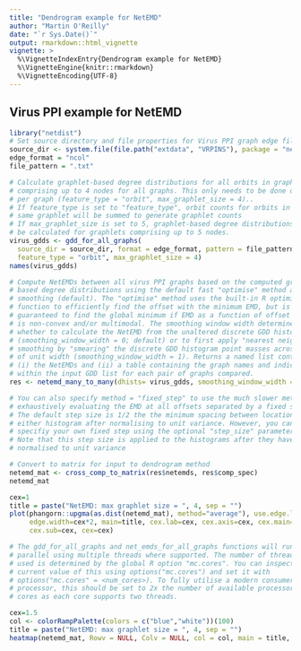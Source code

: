 ```yaml
---
title: "Dendrogram example for NetEMD"
author: "Martin O'Reilly"
date: "`r Sys.Date()`"
output: rmarkdown::html_vignette
vignette: >
  %\VignetteIndexEntry{Dendrogram example for NetEMD}
  %\VignetteEngine{knitr::rmarkdown}
  %\VignetteEncoding{UTF-8}
---
```

## Virus PPI example for NetEMD
```r
library("netdist")
# Set source directory and file properties for Virus PPI graph edge files
source_dir <- system.file(file.path("extdata", "VRPINS"), package = "netdist")
edge_format = "ncol"
file_pattern = ".txt"

# Calculate graphlet-based degree distributions for all orbits in graphlets 
# comprising up to 4 nodes for all graphs. This only needs to be done once 
# per graph (feature_type = "orbit", max_graphlet_size = 4).. 
# If feature_type is set to "feature_type", orbit counts for orbits in the
# same graphlet will be summed to generate graphlet counts
# If max_graphlet_size is set to 5, graphlet-based degree distributions will  
# be calculated for graphlets comprising up to 5 nodes.
virus_gdds <- gdd_for_all_graphs(
  source_dir = source_dir, format = edge_format, pattern = file_pattern, 
  feature_type = "orbit", max_graphlet_size = 4)
names(virus_gdds)

# Compute NetEMDs between all virus PPI graphs based on the computed graphlet- 
# based degree distributions using the default fast "optimise" method and no
# smoothing (default). The "optimise" method uses the built-in R optimise
# function to efficiently find the offset with the minimum EMD, but is not
# guaranteed to find the global minimum if EMD as a function of offset
# is non-convex and/or multimodal. The smoothing window width determines 
# whether to calculate the NetEMD from the unaltered discrete GDD histograms
# (smoothing_window_width = 0; default) or to first apply "nearest neighbour" 
# smoothing by "smearing" the discrete GDD histogram point masses across bins 
# of unit width (smoothing_window_width = 1). Returns a named list containing:
# (i) the NetEMDs and (ii) a table containing the graph names and indices 
# within the input GDD list for each pair of graphs compared.
res <- netemd_many_to_many(dhists= virus_gdds, smoothing_window_width = 0)

# You can also specify method = "fixed_step" to use the much slower method of 
# exhaustively evaluating the EMD at all offsets separated by a fixed step. 
# The default step size is 1/2 the the minimum spacing between locations in 
# either histogram after normalising to unit variance. However, you can 
# specifiy your own fixed step using the optional "step_size" parameter.
# Note that this step size is applied to the histograms after they have been 
# normalised to unit variance

# Convert to matrix for input to dendrogram method
netemd_mat <- cross_comp_to_matrix(res$netemds, res$comp_spec)
netemd_mat
```

```r
cex=1
title = paste("NetEMD: max graphlet size = ", 4, sep = "")
plot(phangorn::upgma(as.dist(netemd_mat), method="average"), use.edge.length=FALSE, 
     edge.width=cex*2, main=title, cex.lab=cex, cex.axis=cex, cex.main=cex, 
     cex.sub=cex, cex=cex)

# The gdd_for_all_graphs and net_emds_for_all_graphs functions will run in 
# parallel using multiple threads where supported. The number of threads
# used is determined by the global R option "mc.cores". You can inspect the 
# current value of this using options("mc.cores") and set it with 
# options("mc.cores" = <num_cores>). To fully utilise a modern consumer
# processor, this should be set to 2x the number of available processor 
# cores as each core supports two threads.
```

```r
cex=1.5
col <- colorRampPalette(colors = c("blue","white"))(100)
title = paste("NetEMD: max graphlet size = ", 4, sep = "")
heatmap(netemd_mat, Rowv = NULL, Colv = NULL, col = col, main = title, cexRow = cex, cexCol = cex, symm = TRUE)
```

